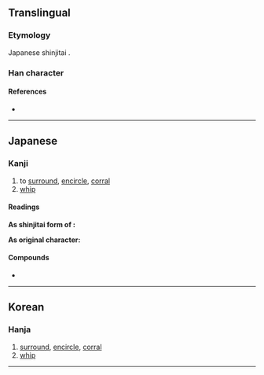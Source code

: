 {{character info/new}}
{{also|圍|围}}
==Translingual==
{{Han simplified forms|圍|囲|围}}

===Etymology===
Japanese shinjitai {{Han simp|圍|f=韋|t=井|nocap=y}}.

===Han character===
{{Han char|rn=31|rad=囗|as=04|sn=7|four=|canj=WTT|ids=⿴囗井}}

====References====
* {{Han ref|kx=0217.251|dkj=04722|dj=0445.050|hdz=10714.010|uh=56F2|ud=22258}}

----

==Japanese==
{{ja-kanji forms|囲|圍}}

===Kanji===
{{ja-kanji|grade=4|rs=囗04|kyu=圍}}

# to [[surround]], [[encircle]], [[corral]]
# [[whip]]

====Readings====
'''As shinjitai form of {{lang|ja|圍}}:'''
{{ja-readings
|goon=え<ゑ
|kanon=い<ゐ
|kun=かこ-む, かこ-い<かこ-ひ, かこ-う<かこ-ふ
}}

'''As original character:'''
{{ja-readings
|on=とう
|kun=むち
}}

====Compounds====
* {{ja-r|囲碁|^いご}}

----

==Korean==

===Hanja===
{{ko-hanja|hangeul=위|eumhun=|rv=wi|mr=wi|y=wi}}

# [[surround]], [[encircle]], [[corral]]
# [[whip]]

----